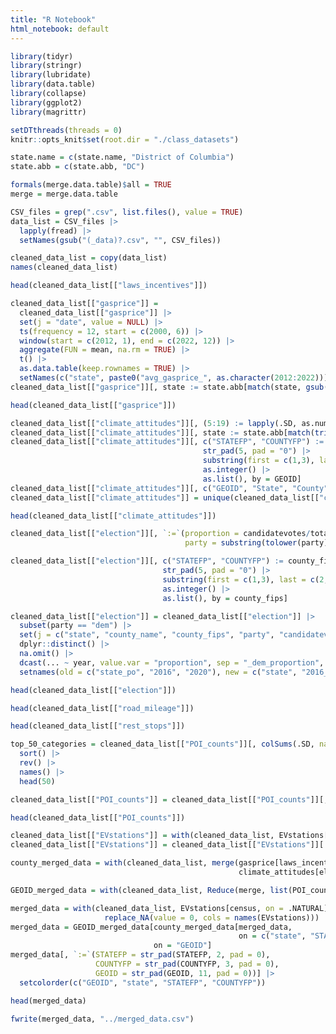 ```yaml
---
title: "R Notebook"
html_notebook: default
---
```


```r
library(tidyr)
library(stringr)
library(lubridate)
library(data.table)
library(collapse)
library(ggplot2)
library(magrittr)

setDTthreads(threads = 0)
knitr::opts_knit$set(root.dir = "./class_datasets")

state.name = c(state.name, "District of Columbia")
state.abb = c(state.abb, "DC")

formals(merge.data.table)$all = TRUE
merge = merge.data.table
```

```r
CSV_files = grep(".csv", list.files(), value = TRUE)
data_list = CSV_files |>
  lapply(fread) |>
  setNames(gsub("(_data)?.csv", "", CSV_files))

cleaned_data_list = copy(data_list)
names(cleaned_data_list)
```

```r
head(cleaned_data_list[["laws_incentives"]])
```


```r
cleaned_data_list[["gasprice"]] = 
  cleaned_data_list[["gasprice"]] |>
  set(j = "date", value = NULL) |>
  ts(frequency = 12, start = c(2000, 6)) |>
  window(start = c(2012, 1), end = c(2022, 12)) |>
  aggregate(FUN = mean, na.rm = TRUE) |>
  t() |>
  as.data.table(keep.rownames = TRUE) |>
  setNames(c("state", paste0("avg_gasprice_", as.character(2012:2022))))
cleaned_data_list[["gasprice"]][, state := state.abb[match(state, gsub("[[:space:]]", "", tolower(state.name)))]]

head(cleaned_data_list[["gasprice"]])
```

```r
cleaned_data_list[["climate_attitudes"]][, (5:19) := lapply(.SD, as.numeric), .SDcols = -c(1:4)]
cleaned_data_list[["climate_attitudes"]][, state := state.abb[match(trimws(State), c(state.name))]]
cleaned_data_list[["climate_attitudes"]][, c("STATEFP", "COUNTYFP") := GEOID |>
                                           str_pad(5, pad = "0") |>
                                           substring(first = c(1,3), last = c(2,5)) |>
                                           as.integer() |>
                                           as.list(), by = GEOID]
cleaned_data_list[["climate_attitudes"]][, c("GEOID", "State", "County", "GeoName") := NULL]
cleaned_data_list[["climate_attitudes"]] = unique(cleaned_data_list[["climate_attitudes"]], by = c("STATEFP", "COUNTYFP"), fromLast = TRUE)

head(cleaned_data_list[["climate_attitudes"]])
```

```r
cleaned_data_list[["election"]][, `:=`(proportion = candidatevotes/totalvotes,
                                       party = substring(tolower(party), 1, 3))]

cleaned_data_list[["election"]][, c("STATEFP", "COUNTYFP") := county_fips |>
                                  str_pad(5, pad = "0") |>
                                  substring(first = c(1,3), last = c(2,5)) |>
                                  as.integer() |>
                                  as.list(), by = county_fips]

cleaned_data_list[["election"]] = cleaned_data_list[["election"]] |>
  subset(party == "dem") |>
  set(j = c("state", "county_name", "county_fips", "party", "candidatevotes", "totalvotes"), value = NULL) |>
  dplyr::distinct() |>
  na.omit() |>
  dcast(... ~ year, value.var = "proportion", sep = "_dem_proportion", fun.aggregate = sum) |>
  setnames(old = c("state_po", "2016", "2020"), new = c("state", "2016_dem_proportion", "2020_dem_proportion"))

head(cleaned_data_list[["election"]])
```

```r
head(cleaned_data_list[["road_mileage"]])
```

```r
head(cleaned_data_list[["rest_stops"]])
```

```r
top_50_categories = cleaned_data_list[["POI_counts"]][, colSums(.SD, na.rm = TRUE), .SDcols = -"GEOID"] |>
  sort() |>
  rev() |>
  names() |>
  head(50)

cleaned_data_list[["POI_counts"]] = cleaned_data_list[["POI_counts"]][, .SD, .SDcols = c("GEOID", top_50_categories)]

head(cleaned_data_list[["POI_counts"]])
```

```r
cleaned_data_list[["EVstations"]] = with(cleaned_data_list, EVstations[EVstations_coord_GEOID, on = .NATURAL])
cleaned_data_list[["EVstations"]] = cleaned_data_list[["EVstations"]][!is.na(GEOID), c(.N, lapply(.SD, sum, na.rm = TRUE)), by=GEOID, .SDcols = 18:20] |> setnames("N", "N.Stations")
```


```r
county_merged_data = with(cleaned_data_list, merge(gasprice[laws_incentives, on = .NATURAL],
                                                   climate_attitudes[election, on = .NATURAL]))

GEOID_merged_data = with(cleaned_data_list, Reduce(merge, list(POI_counts, road_mileage, rest_stops)))

merged_data = with(cleaned_data_list, EVstations[census, on = .NATURAL] |>
                     replace_NA(value = 0, cols = names(EVstations)))
merged_data = GEOID_merged_data[county_merged_data[merged_data,
                                                   on = c("state", "STATEFP", "COUNTYFP")],
                                on = "GEOID"]
merged_data[, `:=`(STATEFP = str_pad(STATEFP, 2, pad = 0),
                   COUNTYFP = str_pad(COUNTYFP, 3, pad = 0),
                   GEOID = str_pad(GEOID, 11, pad = 0))] |>
  setcolorder(c("GEOID", "state", "STATEFP", "COUNTYFP"))

head(merged_data)
```

```r
fwrite(merged_data, "../merged_data.csv")
```
